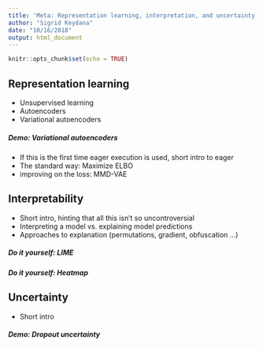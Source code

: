 ```yaml
---
title: 'Meta: Representation learning, interpretation, and uncertainty'
author: "Sigrid Keydana"
date: "10/16/2018"
output: html_document
---
```


```r
knitr::opts_chunk$set(echo = TRUE)
```

## Representation learning

- Unsupervised learning 
- Autoencoders
- Variational autoencoders

##### Demo: Variational autoencoders

- If this is the first time eager execution is used, short intro to eager
- The standard way: Maximize ELBO
- improving on the loss: MMD-VAE


## Interpretability

- Short intro, hinting that all this isn't so uncontroversial
- Interpreting a model vs. explaining model predictions
- Approaches to explanation (permutations, gradient, obfuscation ...)


##### Do it yourself: LIME

##### Do it yourself: Heatmap


## Uncertainty

- Short intro

##### Demo: Dropout uncertainty


